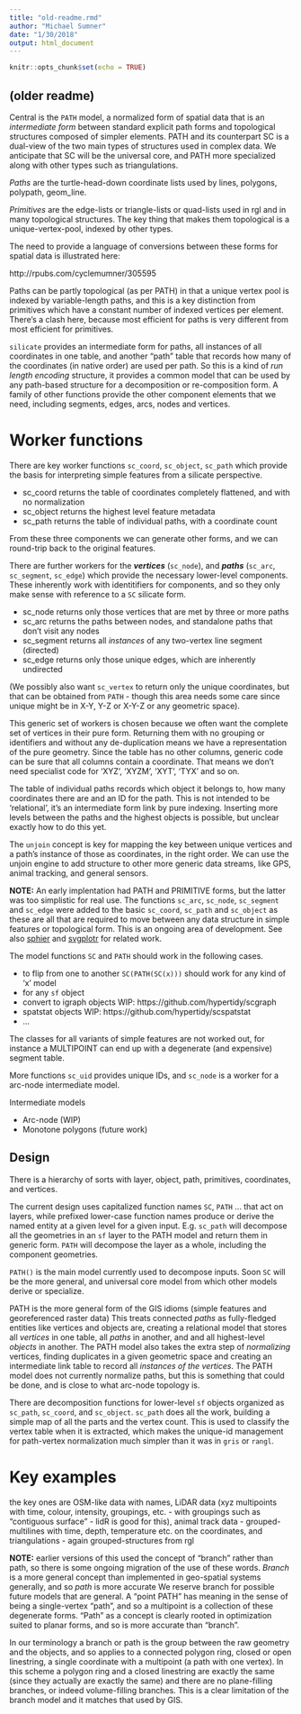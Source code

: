 ```yaml
---
title: "old-readme.rmd"
author: "Michael Sumner"
date: "1/30/2018"
output: html_document
---
```


```r
knitr::opts_chunk$set(echo = TRUE)
```

## (older readme)
Central is the  `PATH` model, a normalized form of spatial data that is an *intermediate form* between standard explicit path forms and topological structures composed of simpler elements. PATH and its counterpart SC is a dual-view of the two main types of structures used in complex data. We anticipate that 
SC will be the universal core, and PATH more specialized along with other types such as triangulations. 

*Paths* are the turtle-head-down coordinate lists used by lines, polygons, polypath, geom_line. 

*Primitives* are the edge-lists or triangle-lists or quad-lists used in rgl and in many topological structures. The key thing that makes them topological is a unique-vertex-pool, indexed by other types. 


The need to provide a language of conversions between these forms for spatial data is illustrated here: 

http://rpubs.com/cyclemumner/305595

Paths can be partly topological (as per PATH) in that a unique vertex pool is indexed by variable-length paths, and this is a key distinction from primitives which have a constant number of indexed vertices per element. There's a clash here, because most efficient for paths is very different from most efficient for primitives. 

`silicate` provides an intermediate form for paths, all instances of all coordinates in one table, and another "path" table that records how many of the coordinates (in native order) are used per path. So this is a kind of *run length encoding* structure, it provides a common model that can be used by any path-based structure for a decomposition or re-composition form. A family of other functions provide the other component elements that we need, including segments, edges, arcs, nodes and vertices. 

# Worker functions

There are key worker functions `sc_coord`, `sc_object`, `sc_path` which provide the basis for 
interpreting simple features from a silicate perspective.

* sc_coord returns the table of coordinates completely flattened, and with no normalization
* sc_object returns the highest level feature metadata
* sc_path returns the table of individual paths, with a coordinate count

From these three components we can generate other forms, and we can round-trip back to the original 
features. 

There are further workers for the ***vertices*** (`sc_node`), and ***paths*** (`sc_arc`, `sc_segment`, `sc_edge`) which provide the necessary lower-level components. These inherently work with identitifiers for components, and
so they only make sense with reference to a `SC` silicate form. 

* sc_node returns only those vertices that are met by three or more paths
* sc_arc returns the paths between nodes, and standalone paths that don't visit any nodes
* sc_segment returns all *instances* of any two-vertex line segment (directed)
* sc_edge returns only those unique edges, which are inherently undirected

(We possibly also want `sc_vertex` to return only the unique coordinates, but that can be obtained from `PATH`
 - though this area needs some care since unique might be in X-Y, Y-Z or X-Y-Z or any geometric space). 
 
This generic set of workers is chosen because we often want the complete set of vertices in their pure form. Returning them with no grouping or identifiers and without any de-duplication means we have a representation of the pure geometry. Since the table has no other columns, generic code can be sure that all columns contain a coordinate. That means we don't need specialist code for 'XYZ', 'XYZM', 'XYT', 'TYX' and so on. 

The table of individual paths records which object it belongs to, how many coordinates there are and an ID for the path. This is not intended to be 'relational', it's an intermediate form link by pure indexing. Inserting more levels between the paths and the highest objects is possible, but unclear exactly how to do this yet. 

The `unjoin` concept is key for mapping the key between unique vertices and a path's instance of those as coordinates, in the right order. We can use the unjoin engine to add structure to other more generic data streams, like GPS, animal tracking, and general sensors. 

**NOTE:** An early implentation had PATH and PRIMITIVE forms, but the latter was too simplistic for
real use. The functions `sc_arc`, `sc_node`, `sc_segment` and `sc_edge` were added to the basic `sc_coord`, 
`sc_path` and `sc_object` as these are all that are required to move between any data structure in simple features or topological form. This is an ongoing area of development. See also [sphier](https://github.com/hypertidy/sphier) and  [svgplotr](https://github.com/hypertidy/svgplotr) for related work. 


The model functions `SC` and `PATH` should work in the following cases. 

* to flip from one to another `SC(PATH(SC(x)))` should work for any kind of 'x' model
* for any `sf` object
* convert to igraph objects WIP: https://github.com/hypertidy/scgraph
* spatstat objects WIP: https://github.com/hypertidy/scspatstat
* ...  


The classes for all variants of simple features are not worked out, for instance a MULTIPOINT can end up 
with a degenerate (and expensive) segment table. 

More functions `sc_uid` provides unique IDs, and  `sc_node` is a worker for a arc-node intermediate model. 

Intermediate models

* Arc-node (WIP)
* Monotone polygons (future work)

## Design

There is a  hierarchy of sorts with layer, object, path, primitives, coordinates, and vertices. 

The current design uses capitalized function names `SC`, `PATH` ... that act on layers, while prefixed lower-case function names produce or derive the named entity at a given level for a given input. E.g. `sc_path` will decompose all the geometries in an `sf` layer to the PATH model and return them in generic form. `PATH` will decompose the layer as a whole, including the component geometries. 

`PATH()` is the main model currently used to decompose inputs. Soon `SC` will be the more general, and
universal core model from which other models derive or specialize. 

PATH  is the more general form of the GIS idioms (simple features and georeferenced raster data) This treats connected *paths* as fully-fledged entities like vertices and objects are, creating a relational model that stores all *vertices* in one table, all *paths* in another, and and all highest-level *objects* in another. The PATH model also takes the extra step of *normalizing* vertices, finding duplicates in a given geometric space and creating an intermediate link table to record all *instances of the vertices*. The PATH model does not currently normalize paths, but this is something that could be done, and is close to what arc-node topology is. 


There are decomposition functions for lower-level  `sf` objects organized as `sc_path`, `sc_coord`, and `sc_object`. `sc_path` does all the work, building a simple map of all the parts and the vertex count. This is used to classify the vertex table when it is extracted, which makes the unique-id management for path-vertex normalization much simpler than it was in `gris` or `rangl`. 

# Key examples

the key ones are OSM-like data with names, LiDAR data (xyz multipoints with time, colour, intensity, groupings, etc. - with groupings such as "contiguous surface" - lidR is good for this), animal track data -  grouped-multilines with time, depth, temperature etc. on the coordinates, and triangulations - again grouped-structures from rgl



**NOTE:** earlier versions of this used the concept of "branch" rather than path, so there is some ongoing migration of the use of these words. *Branch* is a more general concept than implemented in geo-spatial systems generally, and so  *path* is more accurate We reserve branch for possible future models that are general.  A "point PATH" has meaning in the sense of being a single-vertex "path", and so a multipoint is a collection of these degenerate forms. "Path" as a concept is clearly rooted in optimization suited to planar forms, and so is more accurate than "branch". 
 
 In our terminology a branch or path is the group between the raw geometry and the objects, and so applies to a connected polygon ring, closed or open linestring, a single coordinate with a multipoint (a path with one vertex). In this scheme a polygon ring and a closed linestring are exactly the same (since they actually are exactly the same) and there are no plane-filling branches, or indeed volume-filling branches. This is a clear limitation of the branch model and it matches that used by GIS. 